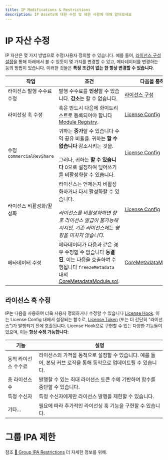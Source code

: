 ```yaml
---
title: IP Modifications & Restrictions
description: IP Assets에 대한 수정 및 제한 사항에 대해 알아보세요
---
```


# IP 자산 수정

IP 자산은 몇 가지 방법으로 수정/사용자 정의할 수 있습니다. 예를 들어, [라이선스 구성 설정](/concepts/licensing-module/license-config)을 통해 아래에서 볼 수 있듯이 몇 가지를 변경할 수 있고, 메타데이터를 변경하는 등의 방법이 있습니다. 이러한 것들은 **특정 조건이 없는 한 항상 변경할 수 있습니다**.

| 작업                      | 조건                                                                                                                                                                                                                  | 다음을 통해...                                                                                                                               |
| ----------------------- | ------------------------------------------------------------------------------------------------------------------------------------------------------------------------------------------------------------------- | --------------------------------------------------------------------------------------------------------------------------------------- |
| 라이선스 발행 수수료 수정          | 발행 수수료를 **인상**할 수 있습니다. **감소**는 할 수 없습니다.                                                                                                                                                                           | [라이선스 구성](/concepts/licensing-module/license-config)                                                                                    |
| 라이선싱 훅 수정               | 훅은 반드시 다음에 화이트리스트로 등록되어야 합니다 [Module Registry](/concepts/registry/module-registry).                                                                                                                                 | [License Config](/concepts/licensing-module/license-config)                                                                             |
| 수정 `commercialRevShare` | 귀하는 **증가**할 수 있습니다 수익 공유 비율을. 귀하는 **할 수 없습니다** 감소시키는 것을. <br /><br />그러나, 귀하는 **할 수 있습니다** 0으로 설정하여 덮어쓰기를 비활성화할 수 있습니다.                                                                                             | [License Config](/concepts/licensing-module/license-config)                                                                             |
| 라이선스 비활성화/활성화           | 라이선스는 언제든지 비활성화하거나 다시 활성화할 수 있습니다.<br /><br />*라이선스를 비활성화하면 향후 라이선스 발급이 불가능해지지만, 기존 라이선스에는 영향을 미치지 않습니다.*                                                                                                           | [License Config](/concepts/licensing-module/license-config)                                                                             |
| 메타데이터 수정                | 메타데이터가 다음과 같은 경우 수정할 수 없습니다 **동결된**. 이는 다음을 호출하여 수행됩니다 `freezeMetadata` 내의 [CoreMetadataModule.sol](https://github.com/storyprotocol/protocol-core-v1/blob/main/contracts/modules/metadata/CoreMetadataModule.sol). | [CoreMetadataModule.sol](https://github.com/storyprotocol/protocol-core-v1/blob/main/contracts/modules/metadata/CoreMetadataModule.sol) |

## 라이선스 훅 수정

IP는 다음을 사용하여 더욱 사용자 정의하거나 수정할 수 있습니다 [License Hook](/concepts/hooks#licensing-hooks). 이는 License Config 내에서 설정되는 함수로, [License Token](/concepts/licensing-module/license-token) (또는 더 간단히 "라이선스")가 발행되기 전에 호출됩니다. License Hook으로 구현할 수 있는 다양한 기능들이 있으며, 이는 **항상 수정 가능합니다**:

| 기능          | 설명                                                                |
| ----------- | ----------------------------------------------------------------- |
| 동적 라이선스 수수료 | 라이선스의 가격을 동적으로 설정할 수 있습니다. 예를 들어, 본딩 커브 로직을 통해 동적으로 업데이트될 수 있습니다. |
| 총 라이선스 수    | 발행할 수 있는 최대 라이선스 토큰 수에 기반하여 함수를 중단할 수 있습니다.                       |
| 특정 수신자      | 특정 수신자에게만 라이선스 발행을 제한할 수 있습니다.                                    |
| 기타...       | 필요에 따라 추가적인 라이선싱 훅 기능을 구현할 수 있습니다.                                |

# 그룹 IPA 제한

참조 [👥 Group IPA Restrictions](/concepts/grouping-module#group-restrictions) 더 자세한 정보를 위해.
